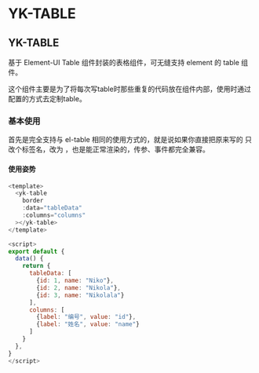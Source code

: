 # YK-TABLE

## YK-TABLE

基于 Element-UI Table 组件封装的表格组件，可无缝支持 element 的 table 组件。

这个组件主要是为了将每次写table时那些重复的代码放在组件内部，使用时通过配置的方式去定制table。

### 基本使用

首先是完全支持与 el-table 相同的使用方式的，就是说如果你直接把原来写的 <el-table></el-table> 只改个标签名，改为 <yk-table></yk-table>，也是能正常渲染的，传参、事件都完全兼容。

#### 使用姿势

```js
<template>
  <yk-table
    border
    :data="tableData"
    :columns="columns"
  ></yk-table>
</template>

<script>
export default {
  data() {
    return {
      tableData: [
        {id: 1, name: "Niko"},
        {id: 2, name: "Nikola"},
        {id: 3, name: "Nikolala"}
      ],
      columns: [
        {label: "编号", value: "id"},
        {label: "姓名", value: "name"}
      ]
    }
  },
}
</script>
```
